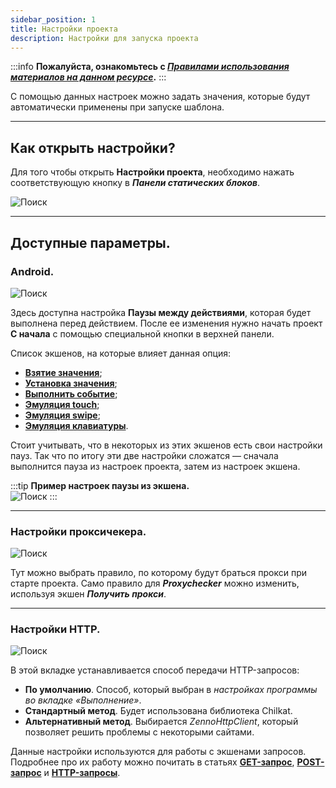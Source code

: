 ```yaml
---
sidebar_position: 1
title: Настройки проекта
description: Настройки для запуска проекта
--- 
```

:::info **Пожалуйста, ознакомьтесь с [*Правилами использования материалов на данном ресурсе*](../../Disclaimer).**
:::  

С помощью данных настроек можно задать значения, которые будут автоматически применены при запуске шаблона.  
_______________________________________________
## Как открыть настройки?  
Для того чтобы открыть **Настройки проекта**, необходимо нажать соответствующую кнопку в ***Панели статических блоков***.  

![Поиск](./assets/ProjectSettings/ProjectSettings_pic1.png)  
_______________________________________________
## Доступные параметры.  
### Android.  
![Поиск](./assets/ProjectSettings/ProjectSettings_pic2.png)  

Здесь доступна настройка **Паузы между действиями**, которая будет выполнена перед действием. После ее изменения нужно начать проект **С начала** с помощью специальной кнопки в верхней панели.  

Список экшенов, на которые влияет данная опция:  
- [**Взятие значения**](../../Android/GetValue);  
- [**Установка значения**](../../Android/SetValue);  
- [**Выполнить событие**](../../Android/RunEvent);  
- [**Эмуляция touch**](../../Android/Touch_Emulation);  
- [**Эмуляция swipe**](../../Android/Keyboard_and_Swipe#эмуляция-swipe-в-zd);  
- [**Эмуляция клавиатуры**](../../Android/Keyboard_and_Swipe#эмуляция-клавиатуры-в-zd).  

Стоит учитывать, что в некоторых из этих экшенов есть свои настройки пауз. Так что по итогу эти две настройки сложатся — сначала выполнится пауза из настроек проекта, затем из настроек экшена.  

:::tip **Пример настроек паузы из экшена.**  
![Поиск](./assets/ProjectSettings/ProjectSettings_pic3.png)
:::  
_______________________________________________
### Настройки проксичекера.  
![Поиск](./assets/ProjectSettings/ProjectSettings_pic4.png)  

Тут можно выбрать правило, по которому будут браться прокси при старте проекта. Само правило для ***Proxychecker*** можно изменить, используя экшен ***Получить прокси***.  
_______________________________________________
### Настройки HTTP.  
![Поиск](./assets/ProjectSettings/ProjectSettings_pic5.png)  

В этой вкладке устанавливается способ передачи HTTP-запросов:  
- **По умолчанию**. Способ, который выбран в *настройках программы во вкладке «Выполнение»*.  
- **Стандартный метод**. Будет использована библиотека Chilkat.  
- **Альтернативный метод**. Выбирается *ZennoHttpClient*, который позволяет решить проблемы с некоторыми сайтами.  

Данные настройки используются для работы с экшенами запросов. Подробнее про их работу можно почитать в статьях [**GET-запрос**](../../Project%20Editor/HTTP%20and%20FTP/GET), [**POST-запрос**](../../Project%20Editor/HTTP%20and%20FTP/POST) и [**HTTP-запросы**](../../Project%20Editor/HTTP%20and%20FTP/HTTP). 


